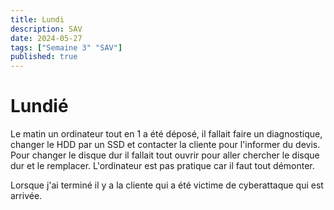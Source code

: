 ```yaml
---
title: Lundi
description: SAV 
date: 2024-05-27
tags: ["Semaine 3" "SAV"]
published: true
---
```



# Lundié

Le matin un ordinateur tout en 1 a été déposé, il fallait faire un diagnostique, changer le HDD par un SSD et contacter la cliente pour l'informer du
devis. Pour changer le disque dur il fallait tout ouvrir pour aller chercher le disque dur et le remplacer.
L'ordinateur est pas pratique car il faut tout démonter.


Lorsque j'ai terminé il y a la cliente qui a été victime de cyberattaque qui est arrivée. 